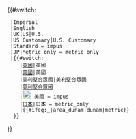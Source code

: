 <includeonly>{{#switch:{{ucfirst:{{{1}}}}}
  |Imperial
  |English
  |UK|US|U.S.
  |US Customary|U.S. Customary
  |Standard = impus
  |JP|Metric_only = metric_only
  |{{#switch:{{{2}}}
     |[[英國]]|英國
     |[[美國]]|美國
     |[[美利堅合眾國]]|美利堅合眾國
     |[[美國|美利堅合眾國]]
     |[[Image:Flag of the United States.svg|20px]] [[美國]] = impus
     |[[日本]]|日本 = metric_only
     |{{#ifeq:{{{3}}}_{{lc:{{{1}}}}}|area_dunam|dunam|metric}}
   }}
}}</includeonly><noinclude>
{{documentation}}
</noinclude>